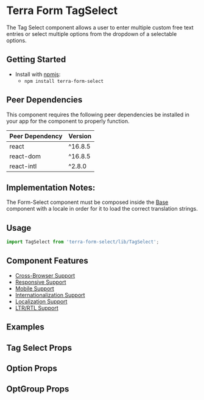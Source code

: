 


<Badge />

# Terra Form TagSelect

The Tag Select component allows a user to enter multiple custom free text entries or select multiple options from the dropdown of a selectable options.

## Getting Started

- Install with [npmjs](https://www.npmjs.com):
  - `npm install terra-form-select`

<!-- AUTO-GENERATED-CONTENT:START Peer Dependencies -->

## Peer Dependencies

This component requires the following peer dependencies be installed in your app for the component to properly function.

| Peer Dependency | Version |
|-|-|
| react | ^16.8.5 |
| react-dom | ^16.8.5 |
| react-intl | ^2.8.0 |

<!-- AUTO-GENERATED-CONTENT:END -->

## Implementation Notes:

The Form-Select component must be composed inside the [Base][1] component with a locale in order for it to load the correct translation strings.

[1]: /components/cerner-terra-core-docs/base/about

## Usage

```jsx
import TagSelect from 'terra-form-select/lib/TagSelect';
```

## Component Features

- [Cross-Browser Support](https://engineering.cerner.com/terra-ui/about/terra-ui/component-standards#cross-browser-support)
- [Responsive Support](https://engineering.cerner.com/terra-ui/about/terra-ui/component-standards#responsive-support)
- [Mobile Support](https://engineering.cerner.com/terra-ui/about/terra-ui/component-standards#mobile-support)
- [Internationalization Support](https://engineering.cerner.com/terra-ui/about/terra-ui/component-standards#internationalization-i18n)
- [Localization Support](https://engineering.cerner.com/terra-ui/about/terra-ui/component-standards#internationalization-i18n)
- [LTR/RTL Support](https://engineering.cerner.com/terra-ui/about/terra-ui/component-standards#ltr--rtl)

## Examples
<TagExample description="A Tag Select allows a user to enter multiple custom free text entries or select multiple options from the dropdown." />
<IsTouchAccessibleExample description="Ensure accessibility on touch devices. Will render the dropdown menu in normal DOM flow with position absolute. By default, the menu renders in a portal, which is inaccessible on touch devices." />
<DisabledExample />
<InvalidExample description="Applies theme-specific styling for invalid. Will also display error text when used with a Field." />
<IncompleteExample description="Applies theme-specific styling for incomplete. ***Note: Only use incomplete if given specific guidance, reserved for specific applications when no value has been provided. Not for general use.***" />
<OptGroupExample title="Ability to add Option Groups" description="An OptGroup provides a way to group options together within the listbox." />
<MaxHeightExample title="Ability to set a Maximum Height" description="An example of implementing a custom max height of the dropdown." />
<ControlledExample title="Create a Controlled Tag Select" description="An example of implementing a controlled Tag Select." />

## Tag Select Props
<TagSelectPropsTable />

## Option Props
<OptionPropsTable />

## OptGroup Props
<OptGroupPropsTable />
